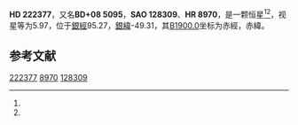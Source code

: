 {{Starbox begin
| name = HD 222377
}}
{{Starbox observe
| epoch = [[J2000.0|J2000.0]]
| constell = {{星座名待查}}<ref name=SIMBAD>{{cite web
 | url=http://simbad.u-strasbg.fr/simbad/sim-id?Ident=HR+8970
 | title=Pulsating variable Star
 | publisher=Centre de Données astronomiques de Strasbourg
 | work=SIMBAD
 | accessdate=2012-07-13
 | archive-date=2021-03-04
 | archive-url=https://web.archive.org/web/20210304080645/http://simbad.u-strasbg.fr/simbad/sim-id?Ident=HR+8970
 }}</ref><ref name=DATA>{{cite web
 | url=http://vizier.u-strasbg.fr/viz-bin/VizieR-5?-out.add=.&-source=5050&-corr=PK=HR&-out.max=9999&HR=8970
 | title=VizieR Detailed Page
 | accessdate=2012-07-13
 | archive-date=2016-03-05
 | archive-url=https://web.archive.org/web/20160305011912/http://vizier.u-strasbg.fr/viz-bin/VizieR-5?-out.add=.&-source=5050&-corr=PK=HR&-out.max=9999&HR=8970
 | dead-url=no
 }}</ref>
| 星官 = 
| ra = {{RA|23|39|55.1}}<ref name=SIMBAD /><ref name=DATA />
| dec = {{DEC|+9|40|38}}<ref name=SIMBAD /><ref name=DATA />
| appmag_v = 5.97<ref name=SIMBAD /><ref name=DATA />
}}
{{Starbox character
| class = A2IVm<ref name=SIMBAD /><ref name=DATA />
| b-v = 0.2<ref name=SIMBAD /><ref name=DATA />
| u-b = 0.13<ref name=SIMBAD /><ref name=DATA />
| r-i = 0.09<ref name=SIMBAD /><ref name=DATA />
| variable = 
}}
{{Starbox astrometry
| radial_v = 0.13
| prop_mo_ra = 0
| parallax = 
| p_error = 
}}
{{Starbox catalog
| names =BD+08 5095，[[SAO星表|SAO]] 128309，[[HD星表|HD]] 222377，[[HR星表|HR]] 8970}}
{{Starbox reference |Simbad=HR+8970}}
{{Starbox end}}

'''HD 222377'''，又名'''BD+08 5095'''，'''SAO 128309'''、'''HR 8970'''，是一颗恒星<ref name=SIMBAD /><ref name=DATA />，视星等为5.97，位于[[銀道座標系|銀經]]95.27，[[銀道座標系|銀緯]]-49.31，其[[B1900.0|B1900.0]]坐标为赤經{{RA|23|34|49.2}}，赤緯{{DEC|+9|-49.31|24}}。

== 参考文献 ==
{{reflist}}

{{star-stub}}

[[Category:HD和HDE天體|222377]]
[[Category:HR天體|8970]]
[[Category:SAO天體|128309]]